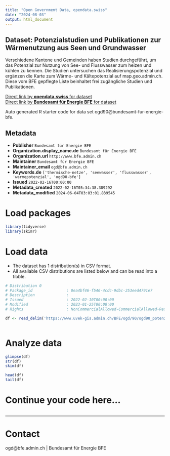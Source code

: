```yaml
---
title: "Open Government Data, opendata.swiss"
date: "2024-08-03"
output: html_document
---
```


## Dataset: Potenzialstudien und Publikationen zur Wärmenutzung aus Seen und Grundwasser

Verschiedene Kantone und Gemeinden haben Studien durchgeführt, um das Potenzial zur Nutzung von See- und Flusswasser zum heizen und kühlen zu kennen. Die Studien untersuchen das Realisierungspotenzial und ergänzen die Karte zum Wärme- und Kältepotenzial auf map.geo.admin.ch.
Diese vom BFE gepflegte Liste beinhaltet frei zugängliche Studien und Publikationen.

[Direct link by **opendata.swiss** for dataset](https://opendata.swiss/de/dataset/potenzialstudien-und-publikationen-zur-warmenutzung-aus-seen-und-grundwasser)<br>
[Direct link by **Bundesamt für Energie BFE** for dataset](https://www.bfe.admin.ch/bfe/de/home/versorgung/statistik-und-geodaten/geoinformation/geodaten/wasser/potenzial-waermenutzung-gewaesser.html)

Auto generated R starter code for data set ogd90@bundesamt-fur-energie-bfe.

## Metadata

- **Publisher** `Bundesamt für Energie BFE`
- **Organization.display_name.de** `Bundesamt für Energie BFE`
- **Organization.url** `http://www.bfe.admin.ch`
- **Maintainer** `Bundesamt für Energie BFE`
- **Maintainer_email** `ogd@bfe.admin.ch`
- **Keywords.de** `['thermische-netze', 'seewasser', 'flusswasser', 'warmepotenzial', 'ogd90-bfe']`
- **Issued** `2022-02-16T00:00:00`
- **Metadata_created** `2022-02-16T05:34:38.389292`
- **Metadata_modified** `2024-06-04T03:03:01.839545`


# Load packages

```r

library(tidyverse)
library(skimr)

```

# Load data

-   The dataset has 1 distribution(s) in CSV format.
-   All available CSV distributions are listed below and can be read into a tibble.

```r

# Distribution 0
# Package_id               : 0ea4bf46-f546-4cdc-9dbc-253eed4791e7
# Description              : 
# Issued                   : 2022-02-10T00:00:00
# Modified                 : 2023-01-25T00:00:00
# Rights                   : NonCommercialAllowed-CommercialAllowed-ReferenceRequired

df <- read_delim('https://www.uvek-gis.admin.ch/BFE/ogd/90/ogd90_potenzialstudien_waermenutzung.csv')



```

# Analyze data

```r

glimpse(df)
str(df)
skim(df)

head(df)
tail(df)

```

# Continue your code here...

```r

```

------------------------------------------------------------------------

# Contact

ogd@bfe.admin.ch | Bundesamt für Energie BFE

